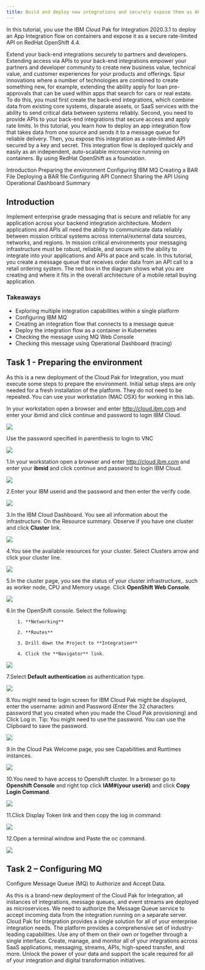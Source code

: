 ```yaml
---
title: Build and deploy new integrations and securely expose them as APIs
---
```



In this tutorial, you use the IBM Cloud Pak for Integration 2020.3.1 to deploy an App Integration flow on containers and expose it as a secure rate-limited API on RedHat OpenShift 4.4.

Extend your back-end integrations securely to partners and developers.
Extending access via APIs to your back-end integrations empower your partners and developer community to create new business value, technical value, and customer experiences for your products and offerings. Spur innovations where a number of technologies are combined to create something new, for example, extending the ability apply for loan pre-approvals that can be used within apps that search for cars or real estate. To do this, you must first create the back-end integrations, which combine data from existing core systems, disparate assets, or SaaS services with the ability to send critical data between systems reliably. Second, you need to provide APIs to your back-end integrations that secure access and apply rate limits.
In this tutorial, you learn how to deploy an app integration flow that takes data from one source and sends it to a message queue for reliable delivery. Then, you expose this integration as a rate-limited API secured by a key and secret. This integration flow is deployed quickly and easily as an independent, auto-scalable microservice running on containers. By using RedHat OpenShift as a foundation.


<AnchorLinks>
  <AnchorLink>Introduction</AnchorLink>
  <AnchorLink>Preparing the environment</AnchorLink>
  <AnchorLink>Configuring IBM MQ</AnchorLink>
  <AnchorLink>Creating a BAR File</AnchorLink>
  <AnchorLink>Deploying a BAR file</AnchorLink>
  <AnchorLink>Configuring API Connect</AnchorLink>
  <AnchorLink>Sharing the API</AnchorLink>
  <AnchorLink>Using Operational Dashboard</AnchorLink>
  <AnchorLink>Summary</AnchorLink>
</AnchorLinks>

## Introduction

Implement enterprise grade messaging that is secure and reliable for any application across your backend integration architecture. Modern applications and APIs all need the ability to communicate data reliably between mission critical systems across internal/external data sources, networks, and regions. In mission critical environments your messaging infrastructure must be robust, reliable, and secure with the ability to integrate into your applications and APIs at pace and scale. In this tutorial, you create a message queue that receives order data from an API call to a retail ordering system. The red box in the diagram shows what you are creating and where it fits in the overall architecture of a mobile retail buying application.

### Takeaways

- Exploring multiple integration capabilities within a single platform
- Configuring IBM MQ
- Creating an integration flow that connects to a message queue
- Deploy the integration flow as a container in Kubernetes
- Checking the message using MQ Web Console
- Checking this message using Operational Dashboard (tracing)


## Task 1 - Preparing the environment

As this is a new deployment of the Cloud Pak for Integration, you must execute some steps to prepare the environment. Initial setup steps are only needed for a fresh installation of the platform. They do not need to be repeated.
You can use your workstation (MAC OSX) for working in this lab.

In your workstation open a browser and enter http://cloud.ibm.com and enter your ibmid  and click continue and password to login IBM Cloud.

![](images/tutorial_html_4684368ee9aef605.png)

Use the password specified in parenthesis to login to VNC

![](images/tutorial_html_dcc3a9fa250b6267.png)

1.In your workstation open a browser and enter http://cloud.ibm.com and enter your **ibmid** and click continue and password to login IBM Cloud.

![](images/tutorial_html_40856922adb9fae5.png)

2.Enter your IBM userid  and the password and then enter the verify code.

![](images/tutorial_html_e00b9a6736f7e923.png)

3.In the IBM Cloud Dashboard. You see all information about the infrastructure. On the Resource summary. Observe if you have one cluster and click **Cluster** link.

![](images/tutorial_html_43ece9238189e0a4.png)

4.You see the  available resources for your cluster. Select Clusters arrow and click your cluster line.

![](images/tutorial_html_dd756ffd9ce473bb.png)

5.In the cluster page, you see the status of your cluster infrastructure,. such as worker node, CPU and Memory usage. Click **OpenShift Web Console**.

![](images/tutorial_html_d22a349be88c0a4f.png)

6.In the OpenShift console. Select the following:

```
    1. **Networking**

    2. **Routes**

    3. Drill down the Project to **Integration**

    4. Click the **Navigator** link.

```
![](images/tutorial_html_ff17543331daf722.png)

7.Select **Default authentication** as authentication type.

![](images/login_cloud_pak_admin_default.png)

8.You might need to login screen for IBM Cloud Pak might be displayed, enter the username: admin and Password (Enter the 32 characters password that you created when you made the Cloud Pak provisioning) and Click Log in.
Tip: You might need to use the password. You can use the Clipboard to save the password.

![](images/login_cloud_pak_userid_password.png)

9.In the Cloud Pak Welcome page, you see Capabilities and Runtimes instances.

![](images/Welcome_IBM_Cloud_Pak.png)

10.You need to have access to Openshift cluster. In a browser go to **Openshift Console** and right top click **IAM#(your userid)** and click **Copy Login Command**.

![](images/ocp-console-login.png)

11.Click Display Token link and then copy the log in command:

![](images/ocp-display-token.png)

12.Open a terminal window and Paste the oc command.

![](images/ocp-paste-ocp-terminal.png)

## Task 2 – Configuring MQ

Configure Message Queue (MQ) to Authorize and Accept Data.

As this is a brand-new deployment of the Cloud Pak for Integration, all instances of integrations, message queues, and event streams are deployed as microservices. We need to authorize the Message Queue service to accept incoming data from the integration running on a separate server.
Cloud Pak for Integration provides a single solution for all of your enterprise integration needs. The platform provides a comprehensive set of industry-leading capabilities. Use any of them on their own or together through a single interface. Create, manage, and monitor all of your integrations across SaaS applications, messaging, streams, APIs, high-speed transfer, and more.
Unlock the power of your data and support the scale required for all of your integration and digital transformation initiatives.
